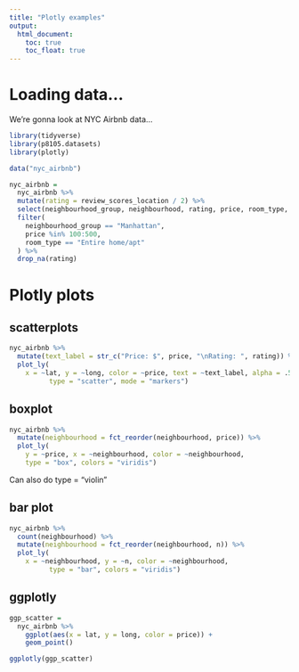 ```yaml
---
title: "Plotly examples"
output: 
  html_document:
    toc: true
    toc_float: true
---
```


# Loading data... 

We're gonna look at NYC Airbnb data... 

```r
library(tidyverse)
library(p8105.datasets)
library(plotly)
```


```r
data("nyc_airbnb")

nyc_airbnb = 
  nyc_airbnb %>% 
  mutate(rating = review_scores_location / 2) %>% 
  select(neighbourhood_group, neighbourhood, rating, price, room_type, lat, long) %>% 
  filter(
    neighbourhood_group == "Manhattan", 
    price %in% 100:500, 
    room_type == "Entire home/apt"
  ) %>% 
  drop_na(rating)
```

# Plotly plots 

## scatterplots 

```r
nyc_airbnb %>% 
  mutate(text_label = str_c("Price: $", price, "\nRating: ", rating)) %>% 
  plot_ly(
    x = ~lat, y = ~long, color = ~price, text = ~text_label, alpha = .5,
          type = "scatter", mode = "markers")
```

## boxplot 

```r
nyc_airbnb %>% 
  mutate(neighbourhood = fct_reorder(neighbourhood, price)) %>% 
  plot_ly(
    y = ~price, x = ~neighbourhood, color = ~neighbourhood, 
    type = "box", colors = "viridis")
```
Can also do type = "violin" 

## bar plot

```r
nyc_airbnb %>% 
  count(neighbourhood) %>% 
  mutate(neighbourhood = fct_reorder(neighbourhood, n)) %>% 
  plot_ly(
    x = ~neighbourhood, y = ~n, color = ~neighbourhood,
          type = "bar", colors = "viridis")
```

## ggplotly 

```r
ggp_scatter = 
  nyc_airbnb %>%
    ggplot(aes(x = lat, y = long, color = price)) + 
    geom_point()

ggplotly(ggp_scatter)
```

